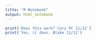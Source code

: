 ```yaml
---
title: "R Notebook"
output: html_notebook
---
```




```r
print('Does this work? Cory PC 11/12')
print('Yes, it does. Blake 11/12')

```

